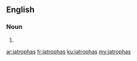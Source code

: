 ==English==

===Noun===
{{head|en|noun plural form}}

# {{plural of|jatropha|lang=en}}

[[ar:jatrophas]]
[[fr:jatrophas]]
[[ku:jatrophas]]
[[my:jatrophas]]